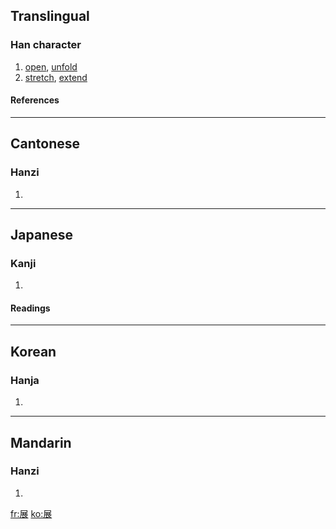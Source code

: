 ==Translingual==
===Han character===
{{Han char|rn=44|rad=尸|as=07|sn=10|four=7723<sub>2</sub>|canj=尸廿女 (STV)}}
# [[open]], [[unfold]]
# [[stretch]], [[extend]]
====References====
{{Han ref|kx=0302.100|dkj=07715|dj=0599.230|hdz=20974.070|uh=5C55|ud=23637|bh=AE69|bd=44649}}
----
==Cantonese==
===Hanzi===
{{yue-hanzi|jyut=|y=jin2}}
# {{defn|Cantonese}}
----
==Japanese==
===Kanji===
{{ja-kanji|grade=|rs=尸07}}
# {{defn|Japanese}} 
====Readings====
{{ja-readings|on=[[てん]] (ten)|kun=[[つらねる]] (tsuraneru), [[のべる]] (noberu), [[のびる]] (nobiru)}}
----
==Korean==
===Hanja===
{{ko-hanja|hangeul=전|rv=jeon|mr=chŏn}}
# {{defn|Korean}}
----
==Mandarin==
===Hanzi===
{{cmn-hanzi|pin=[[zhǎn]] (zhan3)|wg=chan<sup>3</sup>}}
# {{defn|Mandarin}}

[[fr:展]]
[[ko:展]]